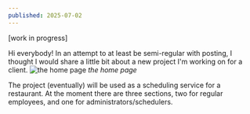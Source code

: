 ```yaml
---
published: 2025-07-02
---
```

[work in progress]

Hi everybody! In an attempt to at least be semi-regular with posting, I thought I would share a little bit about a new project I'm working on for a client. 
![the home page](./homepage.webp)
*the home page*

The project (eventually) will be used as a scheduling service for a restaurant. At the moment there are three sections, two for regular employees, and one for administrators/schedulers.